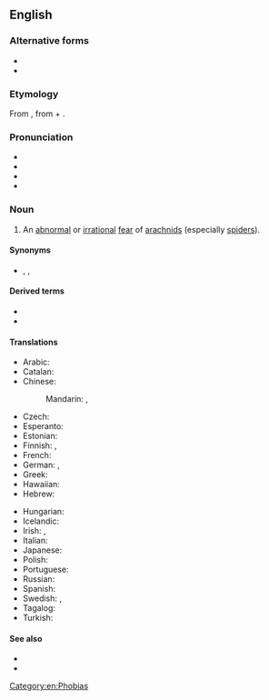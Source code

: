 ==English==
{{wikipedia}}

===Alternative forms===
* {{l|en|arachnephobia}}
* {{l|en|arachniphobia}}

===Etymology===
From {{af|en|arachno-|-phobia}}, from {{der|en|grc|ἀράχνη|t=spider}} + {{m|grc|φόβος|t=fear}}.

===Pronunciation===
* {{enPR|a-rach*no-pho*bi-a}}
* {{IPA|en|/æˌɹæk.nəˈfəʊ.bɪ.ə/}}
* {{audio|en|en-us-arachnophobia.ogg|Audio (US)}}
* {{rhymes|en|əʊbiə}}

===Noun===
{{en-noun|-|s}}

# An [[abnormal]] or [[irrational]] [[fear]] of [[arachnid]]s (especially [[spider]]s).

====Synonyms====
* {{sense|fear of spiders}} {{l|en|araneophobia}}, {{l|en|spider-fear}}, {{l|en|spiderphobia}}

====Derived terms====
* {{l|en|arachnophobe}}
* {{l|en|arachnophobic}}

====Translations====
{{trans-top|an abnormal or irrational fear of spiders}}
* Arabic: {{t|ar|رُهَاب اَلْعَنَاكِب|m}}
* Catalan: {{t|ca|aracnofòbia|f}}
* Chinese:
*: Mandarin: {{t|cmn|蜘蛛恐懼症}}, {{t|cmn|蜘蛛恐惧症|tr=zhīzhū kǒngjùzhèng}}
* Czech: {{t|cs|arachnofobie|f}}
* Esperanto: {{t|eo|araneofobio}}
* Estonian: {{t+|et|arahnofoobia}}
* Finnish: {{t|fi|hämähäkkikammo}}, {{t+|fi|araknofobia}}
* French: {{t+|fr|arachnophobie}}
* German: {{t+|de|Arachnophobie|f}}, {{t|de|Spinnenangst|f}}
* Greek: {{t+|el|αραχνοφοβία|f}}
* Hawaiian: {{t|haw|kipona makaʻu nananana}}
* Hebrew: {{t+|he|אָרַכְנוֹפוֹבְּיָה|f|tr=arakhnofóbya}}
{{trans-mid}}
* Hungarian: {{t+|hu|arachnofóbia}}
* Icelandic: {{t|is|köngullóafælni|f}}
* Irish: {{t|ga|aracnafóibe|f}}, {{t|ga|uamhan damhán alla|m}}
* Italian: {{t+|it|aracnofobia|f}}
* Japanese: {{t|ja|蜘蛛恐怖症|tr=くもきょうふしょう, kumo-kyōfushō}}
* Polish: {{t+|pl|arachnofobia|f}}
* Portuguese: {{t+|pt|aracnofobia|f}}
* Russian: {{t+|ru|арахнофо́бия|f}}
* Spanish: {{t+|es|aracnofobia|f}}
* Swedish: {{t|sv|arachnofobi|c}}, {{t|sv|spindelfobi|c}}
* Tagalog: {{t|tl|takot-gagamba}}
* Turkish: {{t+|tr|araknofobi}}
{{trans-bottom}}

====See also====
* {{l|en|arachnid}}
* {{l|en|spider}}

[[Category:en:Phobias]]